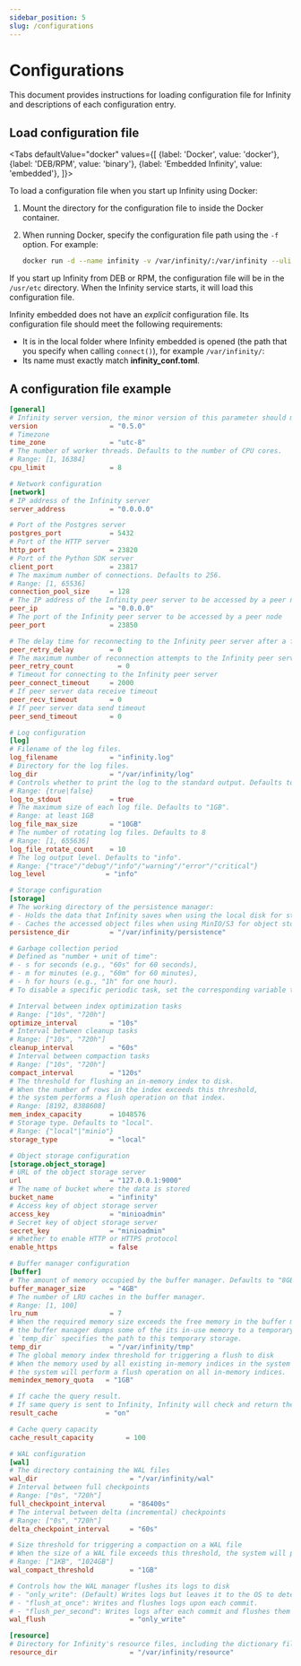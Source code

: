 ```yaml
---
sidebar_position: 5
slug: /configurations
---
```


# Configurations

This document provides instructions for loading configuration file for Infinity and descriptions of each configuration entry.


## Load configuration file


<Tabs
  defaultValue="docker"
  values={[
    {label: 'Docker', value: 'docker'},
    {label: 'DEB/RPM', value: 'binary'},
    {label: 'Embedded Infinity', value: 'embedded'},
  ]}>
  <TabItem value="docker">

To load a configuration file when you start up Infinity using Docker:

1. Mount the directory for the configuration file to inside the Docker container.
2. When running Docker, specify the configuration file path using the `-f` option. For example: 

   ```bash
   docker run -d --name infinity -v /var/infinity/:/var/infinity --ulimit nofile=500000:500000 --network=host infiniflow/infinity:nightly -f /var/infinity/infinity_conf.toml
   ```

</TabItem>
  <TabItem value="binary">

If you start up Infinity from DEB or RPM, the configuration file will be in the `/usr/etc` directory. When the Infinity service starts, it will load this configuration file.

</TabItem>
  <TabItem value="embedded">

Infinity embedded does not have an *explicit* configuration file. Its configuration file should meet the following requirements:

- It is in the local folder where Infinity embedded is opened (the path that you specify when calling `connect()`), for example `/var/infinity/`:
- Its name must exactly match **infinity_conf.toml**.

</TabItem>
</Tabs>

## A configuration file example


```toml
[general]
# Infinity server version, the minor version of this parameter should match server minor version.
version                  = "0.5.0"
# Timezone
time_zone                = "utc-8"
# The number of worker threads. Defaults to the number of CPU cores.
# Range: [1, 16384]
cpu_limit                = 8

# Network configuration
[network]
# IP address of the Infinity server
server_address           = "0.0.0.0"

# Port of the Postgres server
postgres_port            = 5432
# Port of the HTTP server
http_port                = 23820
# Port of the Python SDK server
client_port              = 23817
# The maximum number of connections. Defaults to 256.
# Range: [1, 65536]
connection_pool_size     = 128
# The IP address of the Infinity peer server to be accessed by a peer node
peer_ip                  = "0.0.0.0"
# The port of the Infinity peer server to be accessed by a peer node
peer_port                = 23850

# The delay time for reconnecting to the Infinity peer server after a failed connection
peer_retry_delay         = 0
# The maximum number of reconnection attempts to the Infinity peer server after a failed connection
peer_retry_count           = 0
# Timeout for connecting to the Infinity peer server
peer_connect_timeout     = 2000
# If peer server data receive timeout
peer_recv_timeout        = 0
# If peer server data send timeout
peer_send_timeout        = 0

# Log configuration
[log]
# Filename of the log files.
log_filename             = "infinity.log"
# Directory for the log files.
log_dir                  = "/var/infinity/log"
# Controls whether to print the log to the standard output. Defaults to true
# Range: {true|false} 
log_to_stdout            = true
# The maximum size of each log file. Defaults to "1GB".
# Range: at least 1GB
log_file_max_size        = "10GB"
# The number of rotating log files. Defaults to 8
# Range: [1, 655636]
log_file_rotate_count    = 10
# The log output level. Defaults to "info".
# Range: {"trace"/"debug"/"info"/"warning"/"error"/"critical"}
log_level               = "info"

# Storage configuration
[storage]
# The working directory of the persistence manager:
# - Holds the data that Infinity saves when using the local disk for storage.
# - Caches the accessed object files when using MinIO/S3 for object storage.
persistence_dir          = "/var/infinity/persistence"

# Garbage collection period
# Defined as "number + unit of time":
# - s for seconds (e.g., "60s" for 60 seconds),
# - m for minutes (e.g., "60m" for 60 minutes),
# - h for hours (e.g., "1h" for one hour).
# To disable a specific periodic task, set the corresponding variable to "0s"

# Interval between index optimization tasks
# Range: ["10s", "720h"]
optimize_interval        = "10s"
# Interval between cleanup tasks
# Range: ["10s", "720h"]
cleanup_interval         = "60s"
# Interval between compaction tasks
# Range: ["10s", "720h"]
compact_interval         = "120s"
# The threshold for flushing an in-memory index to disk.
# When the number of rows in the index exceeds this threshold,
# the system performs a flush operation on that index.
# Range: [8192, 8388608]
mem_index_capacity       = 1048576
# Storage type. Defaults to "local". 
# Range: {"local"|"minio"}  
storage_type             = "local"

# Object storage configuration
[storage.object_storage]
# URL of the object storage server
url                      = "127.0.0.1:9000"
# The name of bucket where the data is stored
bucket_name              = "infinity"
# Access key of object storage server
access_key               = "minioadmin"
# Secret key of object storage server
secret_key               = "minioadmin"
# Whether to enable HTTP or HTTPS protocol
enable_https             = false

# Buffer manager configuration
[buffer]
# The amount of memory occupied by the buffer manager. Defaults to "8GB".
buffer_manager_size      = "4GB"
# The number of LRU caches in the buffer manager.
# Range: [1, 100]
lru_num                  = 7
# When the required memory size exceeds the free memory in the buffer manager,
# the buffer manager dumps some of the its in-use memory to a temporary storage.
# `temp_dir` specifies the path to this temporary storage. 
temp_dir                 = "/var/infinity/tmp"
# The global memory index threshold for triggering a flush to disk
# When the memory used by all existing in-memory indices in the system exceeds this threshold,
# the system will perform a flush operation on all in-memory indices.
memindex_memory_quota   = "1GB"

# If cache the query result.
# If same query is sent to Infinity, Infinity will check and return the cached result.
result_cache            = "on"

# Cache query capacity
cache_result_capacity        = 100

# WAL configuration
[wal]
# The directory containing the WAL files
wal_dir                       = "/var/infinity/wal"
# Interval between full checkpoints
# Range: ["0s", "720h"]
full_checkpoint_interval      = "86400s"
# The interval between delta (incremental) checkpoints
# Range: ["0s", "720h"]
delta_checkpoint_interval     = "60s"

# Size threshold for triggering a compaction on a WAL file
# When the size of a WAL file exceeds this threshold, the system will perform compaction.
# Range: ["1KB", "1024GB"]
wal_compact_threshold         = "1GB"

# Controls how the WAL manager flushes its logs to disk
# - "only_write": (Default) Writes logs but leaves it to the OS to determine when to flush them.
# - "flush_at_once": Writes and flushes logs upon each commit.
# - "flush_per_second": Writes logs after each commit and flushes them to disk once per second.
wal_flush                     = "only_write"

[resource]
# Directory for Infinity's resource files, including the dictionary files used by the analyzer
resource_dir                  = "/var/infinity/resource"
```